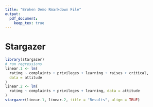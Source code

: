 ```yaml
---
title: "Broken Demo Rmarkdown File"
output:
  pdf_document:
    keep_tex: true
---
```


# Stargazer

```r
library(stargazer)
# run regressions
linear.1 <- lm(
  rating ~ complaints + privileges + learning + raises + critical,
  data = attitude
)
linear.2 <- lm(
  rating ~ complaints + privileges + learning, data = attitude
)
stargazer(linear.1, linear.2, title = "Results", align = TRUE)
```

